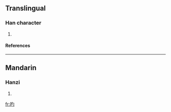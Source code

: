 ==Translingual==
===Han character===
{{Han char|rn=72|rad=日|as=03|sn=7|four=6702<sub>0</sub>|canj=日心戈 (API), 日心一 (APM)}}
# {{defn|Han|sort=日03}}
====References====
{{Han ref|kx=0490.130|dkj=13760|dj=0851.140|hdz=21487.150|uh=65F3|ud=26099|bh=CAFA|bd=51962}}

----
==Mandarin==
===Hanzi===
{{cmn-hanzi|pin=[[dì]] ([[di4]])|wg=ti<sup>4</sup>}}
# {{defn|Mandarin}}

[[fr:旳]]